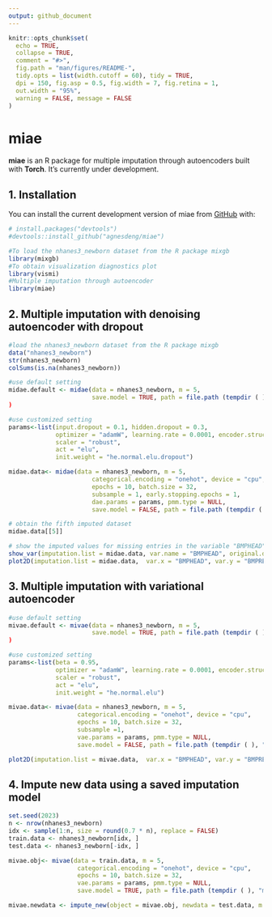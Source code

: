 ```yaml
---
output: github_document
---
```


<!-- README.md is generated from README.Rmd. Please edit that file -->

```r
knitr::opts_chunk$set(
  echo = TRUE,
  collapse = TRUE,
  comment = "#>",
  fig.path = "man/figures/README-",
  tidy.opts = list(width.cutoff = 60), tidy = TRUE,
  dpi = 150, fig.asp = 0.5, fig.width = 7, fig.retina = 1,
  out.width = "95%",
  warning = FALSE, message = FALSE
)
```

# miae

<!-- badges: start -->
<!-- badges: end -->

**miae** is an R package for multiple imputation through autoencoders built with **Torch**. It's currently under development.


## 1. Installation

You can install the current development version of miae from [GitHub](https://github.com/) with:
``` r
# install.packages("devtools")
#devtools::install_github("agnesdeng/miae")
```

``` r
#To load the nhanes3_newborn dataset from the R package mixgb
library(mixgb)
#To obtain visualization diagnostics plot
library(vismi)
#Multiple imputation through autoencoder
library(miae)
```

## 2. Multiple imputation with denoising autoencoder with dropout
```r
#load the nhanes3_newborn dataset from the R package mixgb
data("nhanes3_newborn")
str(nhanes3_newborn)
colSums(is.na(nhanes3_newborn))
```

```r
#use default setting
midae.default <- midae(data = nhanes3_newborn, m = 5,
                       save.model = TRUE, path = file.path (tempdir ( ), "midaemodel.pt"))
)
```

```r
#use customized setting
params<-list(input.dropout = 0.1, hidden.dropout = 0.3,
             optimizer = "adamW", learning.rate = 0.0001, encoder.structure = c(128, 64, 32), decoder.structure = c(32, 64, 128),
             scaler = "robust",
             act = "elu",
             init.weight = "he.normal.elu.dropout")

midae.data<- midae(data = nhanes3_newborn, m = 5, 
                       categorical.encoding = "onehot", device = "cpu", 
                       epochs = 10, batch.size = 32, 
                       subsample = 1, early.stopping.epochs = 1,
                       dae.params = params, pmm.type = NULL, 
                       save.model = FALSE, path = file.path (tempdir ( ) , "midaemodel.pt"))

```

```r
# obtain the fifth imputed dataset
midae.data[[5]]
``` 


```r
# show the imputed values for missing entries in the variable "BMPHEAD"
show_var(imputation.list = midae.data, var.name = "BMPHEAD", original.data = nhanes3_newborn)
plot2D(imputation.list = midae.data,  var.x = "BMPHEAD", var.y = "BMPRECUM", original.data = nhanes3_newborn)
```

## 3. Multiple imputation with variational autoencoder

```r
#use default setting
mivae.default <- mivae(data = nhanes3_newborn, m = 5,
                       save.model = TRUE, path = file.path (tempdir ( ), "mivaemodel.pt"))
)
```

```r
#use customized setting
params<-list(beta = 0.95, 
             optimizer = "adamW", learning.rate = 0.0001, encoder.structure = c(128, 64, 32), decoder.structure = c(32, 64, 128),
             scaler = "robust",
             act = "elu",
             init.weight = "he.normal.elu")

mivae.data<- mivae(data = nhanes3_newborn, m = 5, 
                   categorical.encoding = "onehot", device = "cpu", 
                   epochs = 10, batch.size = 32, 
                   subsample =1, 
                   vae.params = params, pmm.type = NULL, 
                   save.model = FALSE, path = file.path (tempdir ( ), "mivaemodel.pt"))

```
```r
plot2D(imputation.list = mivae.data,  var.x = "BMPHEAD", var.y = "BMPRECUM", original.data = nhanes3_newborn, shape = T)
```


## 4. Impute new data using a saved imputation model
```r
set.seed(2023)
n <- nrow(nhanes3_newborn)
idx <- sample(1:n, size = round(0.7 * n), replace = FALSE)
train.data <- nhanes3_newborn[idx, ]
test.data <- nhanes3_newborn[-idx, ]
```


```r
mivae.obj<- mivae(data = train.data, m = 5, 
                   categorical.encoding = "onehot", device = "cpu", 
                   epochs = 10, batch.size = 32, 
                   vae.params = params, pmm.type = NULL, 
                   save.model = TRUE, path = file.path (tempdir ( ), "mivaemodel.pt"))
```

```r
mivae.newdata <- impute_new(object = mivae.obj, newdata = test.data, m = 5)
```
